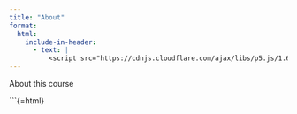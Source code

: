 ```yaml
---
title: "About"
format: 
  html:
    include-in-header: 
      - text: |
          <script src="https://cdnjs.cloudflare.com/ajax/libs/p5.js/1.6.0/p5.min.js"></script>
---
```


About this course

```{=html}
<div id="wolfram-sketch"></div>
<script>
new p5((p) => {
  let n = 10000;
  let x = [];
  let y = [];

  let t = 0;
  let dt = 0.02;

  p.setup = () => {
    let canvas = p.createCanvas(400, 800);
    canvas.parent("wolfram-sketch");
    for (let i = 0; i < n; i++) {
      x[i] = i + 1;
      y[i] = x[i] / 235.0;
    }
    p.stroke(0, 165);
    p.strokeWeight(1);
    p.background(255);
  };

  p.draw = () => {
    p.background(255);

    for (let i = 0; i < n; i++) {
      let k = (4 + 3 * p.sin(2 * y[i] - t)) * p.cos(x[i] / 29.0);
      let e = y[i] / 8.0 - 13.0;
      let d = p.sqrt(k * k + e * e);
      let c = d - t;

      let q = 3 * p.sin(2 * k) 
            + 0.3 / k 
            + p.sin(y[i] / 25.0) * k * (9 + 4 * p.sin(9 * e - 3 * d + 2 * t));

      let px = q + 30 * p.cos(c) + 200;
      let py = 400 - (q * p.sin(c) + 39 * d - 220);
      p.stroke(i/40, i/160, 200-i/80, 165);
      p.point(px,py);
    }
    t += dt;
    if (t > p.TWO_PI) t = 0;
  };
});
</script>
